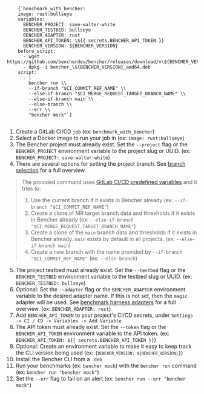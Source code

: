
<pre>
  <code>
    {`benchmark_with_bencher:
    image: rust:bullseye
    variables:
      BENCHER_PROJECT: save-walter-white
      BENCHER_TESTBED: bullseye
      BENCHER_ADAPTER: rust
      BENCHER_API_TOKEN: \${{ secrets.BENCHER_API_TOKEN }}
      BENCHER_VERSION: ${BENCHER_VERSION}
    before_script:
      - wget https://github.com/bencherdev/bencher/releases/download/v\${BENCHER_VERSION}/bencher_\${BENCHER_VERSION}_amd64.deb
      - dpkg -i bencher_\${BENCHER_VERSION}_amd64.deb
    script:
      - |
        bencher run \\
        --if-branch "$CI_COMMIT_REF_NAME" \\
        --else-if-branch "$CI_MERGE_REQUEST_TARGET_BRANCH_NAME" \\
        --else-if-branch main \\
        --else-branch \\
        --err \\
        "bencher mock"`}
  </code>
</pre>

1. Create a GitLab CI/CD `job` (ex: `benchmark_with_bencher`)
2. Select a Docker image to run your job in (ex: `image: rust:bullseye`)
3. The Bencher project must already exist. Set the `--project` flag or the `BENCHER_PROJECT` environment variable to the project slug or UUID. (ex: `BENCHER_PROJECT: save-walter-white`)
4. There are several options for setting the project branch. See [branch selection](/docs/how-to/cli-branch-selection) for a full overview.

> The provided command uses [GitLab CI/CD predefined variables](https://docs.gitlab.com/ee/ci/variables/predefined_variables.html) and it tries to:
> 1. Use the current branch if it exists in Bencher already (ex: `--if-branch "$CI_COMMIT_REF_NAME"`)
> 1. Create a clone of MR target branch data and thresholds if it exists in Bencher already (ex: `--else-if-branch "$CI_MERGE_REQUEST_TARGET_BRANCH_NAME"`)
> 1. Create a clone of the `main` branch data and thresholds if it exists in Bencher already. `main` exists by default in all projects. (ex: `--else-if-branch main`)
> 1. Create a new branch with the name provided by `--if-branch "$CI_COMMIT_REF_NAME"` (ex: `--else-branch`)

5. The project testbed must already exist. Set the `--testbed` flag or the `BENCHER_TESTBED` environment variable to the testbed slug or UUID. (ex: `BENCHER_TESTBED: bullseye`)
6. Optional: Set the `--adapter` flag or the `BENCHER_ADAPTER` environment variable to the desired adapter name. If this is not set, then the `magic` adapter will be used. See [benchmark harness adapters](/docs/explanation/adapters) for a full overview. (ex: `BENCHER_ADAPTER: rust`)
7. Add `BENCHER_API_TOKEN` to your project's CI/CD secrets, under `Settings -> CI / CD -> Variables -> Add Variable`
8. The API token must already exist. Set the `--token` flag or the `BENCHER_API_TOKEN` environment variable to the API token. (ex: `BENCHER_API_TOKEN: ${{ secrets.BENCHER_API_TOKEN }}`)
9. Optional: Create an environment variable to make it easy to keep track the CLI version being used (ex: <code>{`BENCHER_VERSION: ${BENCHER_VERSION}`}</code>)
10. Install the Bencher CLI from a `.deb`
11. Run your benchmarks (ex: `bencher mock`) with the `bencher run` command (ex: `bencher run "bencher mock"`)
12. Set the `--err` flag to fail on an alert (ex: `bencher run --err "bencher mock"`)

